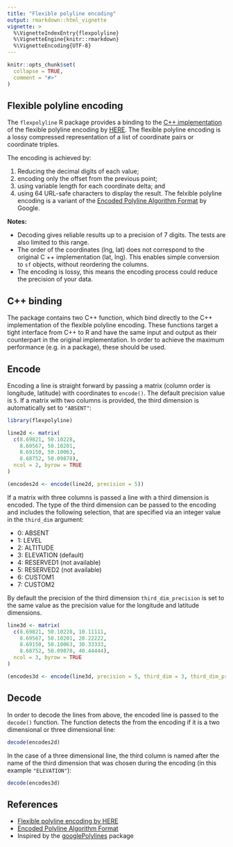 ```yaml
---
title: "Flexible polyline encoding"
output: rmarkdown::html_vignette
vignette: >
  %\VignetteIndexEntry{flexpolyline}
  %\VignetteEngine{knitr::rmarkdown}
  %\VignetteEncoding{UTF-8}
---
```


```r
knitr::opts_chunk$set(
  collapse = TRUE,
  comment = "#>"
)
```


## Flexible polyline encoding

The `flexpolyline` R package provides a binding to the
[C++ implementation](https://github.com/heremaps/flexible-polyline/tree/master/cpp) of the
flexible polyline encoding by [HERE](https://github.com/heremaps/flexible-polyline).
The flexible polyline encoding is a lossy compressed representation of a list of
coordinate pairs or coordinate triples.

The encoding is achieved by:

(1) Reducing the decimal digits of each value;
(2) encoding only the offset from the previous point;
(3) using variable length for each coordinate delta; and
(4) using 64 URL-safe characters to display the result.
The felxible polyline encoding is a variant of the [Encoded Polyline Algorithm Format](https://developers.google.com/maps/documentation/utilities/polylinealgorithm) by Google.

**Notes:**

* Decoding gives reliable results up to a precision of 7 digits.
The tests are also limited to this range.
* The order of the coordinates (lng, lat) does not correspond to the original C ++ implementation (lat, lng).
This enables simple conversion to `sf` objects, without reordering the columns.
* The encoding is lossy, this means the encoding process could reduce the precision of your data.


## C++ binding

The package contains two C++ function, which bind directly to the C++
implementation of the flexible polyline encoding. These functions target a tight
interface from C++ to R and have the same input and output as their counterpart
in the original implementation. In order to achieve the maximum performance
(e.g. in a package), these should be used.


## Encode
Encoding a line is straight forward by passing a matrix (column order is
longitude, latitude) with coordinates to `encode()`. The default precision value
is `5`. If a matrix with two columns is provided, the third dimension is
automatically set to `"ABSENT"`:

```r
library(flexpolyline)

line2d <- matrix(
  c(8.69821, 50.10228,
    8.69567, 50.10201,
    8.69150, 50.10063,
    8.68752, 50.09878),
  ncol = 2, byrow = TRUE
)

(encodes2d <- encode(line2d, precision = 5))
```

If a matrix with three columns is passed a line with a third dimension is encoded.
The type of the third dimension can be passed to the encoding and includes the
following selection, that are specified via an integer value in the `third_dim` argument:

* 0: ABSENT
* 1: LEVEL
* 2: ALTITUDE
* 3: ELEVATION (default)
* 4: RESERVED1 (not available)
* 5: RESERVED2 (not available)
* 6: CUSTOM1
* 7: CUSTOM2

By default the precision of the third dimension `third_dim_precision` is set to
the same value as the precision value for the longitude and latitude dimensions.
```r
line3d <- matrix(
  c(8.69821, 50.10228, 10.11111,
    8.69567, 50.10201, 20.22222,
    8.69150, 50.10063, 30.33333,
    8.68752, 50.09878, 40.44444),
  ncol = 3, byrow = TRUE
)

(encodes3d <- encode(line3d, precision = 5, third_dim = 3, third_dim_precision = 5))
```


## Decode

In order to decode the lines from above, the encoded line is passed to the `decode()` function.
The function detects the from the encoding if it is a two dimensional or three dimensional line:
```r
decode(encodes2d)
```

In the case of a three dimensional line, the third column is named after the name
of the third dimension that was chosen during the encoding (in this example
`"ELEVATION"`):
```r
decode(encodes3d)
```


## References

* [Flexible polyline encoding by HERE](https://github.com/heremaps/flexible-polyline)
* [Encoded Polyline Algorithm Format](https://developers.google.com/maps/documentation/utilities/polylinealgorithm)
* Inspired by the [googlePolylines](https://github.com/SymbolixAU/googlePolylines) package
